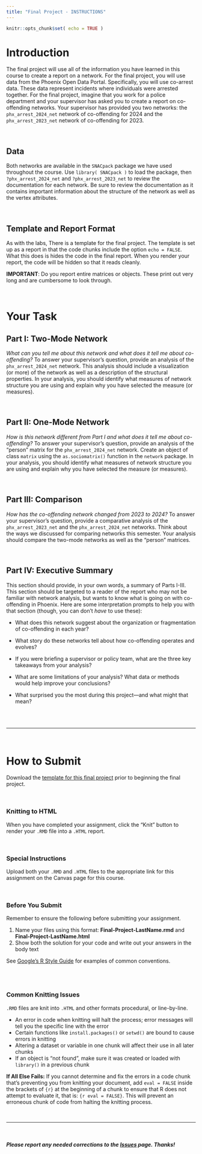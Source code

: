 ```yaml
---
title: "Final Project - INSTRUCTIONS"
---
```


```r
knitr::opts_chunk$set( echo = TRUE )
```

# Introduction

The final project will use all of the information you have learned in this course to create a report on a network. For the final project, you will use data from the Phoenix Open Data Portal. Specifically, you will use co-arrest data. These data represent incidents where individuals were arrested together. For the final project, imagine that you work for a police department and your supervisor has asked you to create a report on co-offending networks. Your supervisor has provided you two networks: the `phx_arrest_2024_net` network of co-offending for 2024 and the `phx_arrest_2023_net` network of co-offending for 2023.

<br>

## Data

Both networks are available in the `SNACpack` package we have used throughout the course. Use `library( SNACpack )` to load the package, then `?phx_arrest_2024_net` and `?phx_arrest_2023_net` to review the documentation for each network. Be sure to review the documentation as it contains important information about the structure of the network as well as the vertex attributes.

<br>

## Template and Report Format

As with the labs, There is a template for the final project. The template is set up as a report in that the code chunks include the option `echo = FALSE`. What this does is hides the code in the final report. When you render your report, the code will be hidden so that it reads cleanly.

**IMPORTANT**: Do you report entire matrices or objects. These print out very long and are cumbersome to look through.

<br>

# Your Task

## Part I: Two-Mode Network

*What can you tell me about this network and what does it tell me about co-offending?* To answer your supervisor's question, provide an analysis of the `phx_arrest_2024_net` network. This analysis should include a visualization (or more) of the network as well as a description of the structural properties. In your analysis, you should identify what measures of network structure you are using and explain why you have selected the measure (or measures).

<br>

## Part II: One-Mode Network

*How is this network different from Part I and what does it tell me about co-offending?* To answer your supervisor's question, provide an analysis of the "person" matrix for the `phx_arrest_2024_net` network. Create an object of class `matrix` using the `as.sociomatrix()` function in the `network` package. In your analysis, you should identify what measures of network structure you are using and explain why you have selected the measure (or measures). 

<br>

## Part III: Comparison

*How has the co-offending network changed from 2023 to 2024?* To answer your supervisor's question, provide a comparative analysis of the `phx_arrest_2023_net` and the `phx_arrest_2024_net` networks. Think about the ways we discussed for comparing networks this semester. Your analysis should compare the two-mode networks as well as the "person" matrices. 

<br>

## Part IV: Executive Summary

This section should provide, in your own words, a summary of Parts I-III. This section should be targeted to a reader of the report who may not be familiar with network analysis, but wants to know what is going on with co-offending in Phoenix. Here are some interpretation prompts to help you with that section (though, you can don't *have* to use these):

  * What does this network suggest about the organization or fragmentation of co-offending in each year?
  
  * What story do these networks tell about how co-offending operates and evolves?
  
  * If you were briefing a supervisor or policy team, what are the three key takeaways from your analysis?
  
  * What are some limitations of your analysis? What data or methods would help improve your conclusions?
  
  * What surprised you the most during this project—and what might that mean?

<br>
<br>

____

<br>

# How to Submit

Download the [template for this final project](../labs/templates/final-project-LastName.zip?raw=true) prior to beginning the final project. 

<br>

### Knitting to HTML

When you have completed your assignment, click the "Knit" button to render your `.RMD` file into a `.HTML` report.

<br>

### Special Instructions

Upload both your `.RMD` and `.HTML` files to the appropriate link for this assignment on the Canvas page for this course.

<br>

### Before You Submit

Remember to ensure the following before submitting your assignment.

1. Name your files using this format: **Final-Project-LastName.rmd** and **Final-Project-LastName.html**
2. Show both the solution for your code and write out your answers in the body text 

See [Google's R Style Guide](https://google.github.io/styleguide/Rguide.xml) for examples of common conventions.

<br>
<br>

### Common Knitting Issues

`.RMD` files are knit into `.HTML` and other formats procedural, or line-by-line.

* An error in code when knitting will halt the process; error messages will tell you the specific line with the error
* Certain functions like `install.packages()` or `setwd()` are bound to cause errors in knitting 
* Altering a dataset or variable in one chunk will affect their use in all later chunks
* If an object is "not found", make sure it was created or loaded with `library()` in a previous chunk

**If All Else Fails:** If you cannot determine and fix the errors in a code chunk that's preventing you from knitting your document, add `eval = FALSE` inside the brackets of `{r}` at the beginning of a chunk to ensure that R does not attempt to evaluate it, that is: `{r eval = FALSE}`. This will prevent an erroneous chunk of code from halting the knitting process.  

<br>

----

<br>

##### ***Please*** report any needed corrections to the [Issues](https://github.com/Watts-College/crj-507-fall-2025/issues/new) page. Thanks!

<br>
<br>